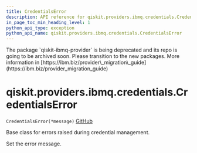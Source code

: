 ```yaml
---
title: CredentialsError
description: API reference for qiskit.providers.ibmq.credentials.CredentialsError
in_page_toc_min_heading_level: 1
python_api_type: exception
python_api_name: qiskit.providers.ibmq.credentials.CredentialsError
---
```


<Admonition title="Warning" type="caution">
  The package `qiskit-ibmq-provider` is being deprecated and its repo is going to be archived soon. Please transition to the new packages. More information in [https://ibm.biz/provider\_migration\_guide](https://ibm.biz/provider_migration_guide)
</Admonition>

# qiskit.providers.ibmq.credentials.CredentialsError

<span id="qiskit.providers.ibmq.credentials.CredentialsError" />

`CredentialsError(*message)` [GitHub](https://github.com/qiskit/qiskit-ibmq-provider/tree/stable/0.20/qiskit/providers/ibmq/credentials/exceptions.py "view source code")

Base class for errors raised during credential management.

Set the error message.

